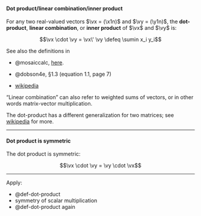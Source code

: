:::{#def-dot-product}
#### Dot product/linear combination/inner product
For any two real-valued vectors $\vx = (\x1n)$ and $\vy = (\y1n)$,
the **dot-product**, **linear combination**, or **inner product** 
of $\vx$ and $\vy$ is:

$$\vx \cdot \vy = \vx\' \vy \defeq \sumin x_i y_i$$

:::

::: notes

::: callout-note
See also the definitions in 

- @mosaiccalc,
[here](https://www.mosaic-web.org/MOSAIC-Calculus/Textbook/Linear-combinations/28-Vectors.html#geometry-arithmetic).

- @dobson4e, §1.3 (equation 1.1, page 7)

- [wikipedia](https://en.wikipedia.org/wiki/Linear_combination)

"Linear combination" can also refer to weighted sums of vectors,
or in other words matrix-vector multiplication.

The dot-product has a different generalization for two matrices;
see [wikipedia](https://en.wikipedia.org/wiki/Dot_product#Dyadics_and_matrices) for more.

:::

:::

---

:::{#thm-lincom-symmetric}
#### Dot product is symmetric

The dot product is symmetric:

$$\vx \cdot \vy = \vy \cdot \vx$$

:::

---

::: proof

Apply:

- @def-dot-product 
- symmetry of scalar multiplication
- @def-dot-product again

:::

